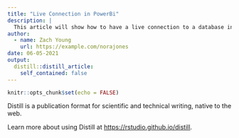 ```yaml
---
title: "Live Connection in PowerBi"
description: |
  This article will show how to have a live connection to a database in PowerBi.
author:
  - name: Zach Young
    url: https://example.com/norajones
date: 06-05-2021
output:
  distill::distill_article:
    self_contained: false
---
```



```r
knitr::opts_chunk$set(echo = FALSE)
```

Distill is a publication format for scientific and technical writing, native to the web.

Learn more about using Distill at <https://rstudio.github.io/distill>.


